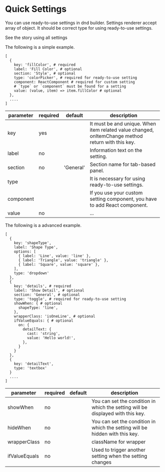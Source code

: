 

<Meta title="Documentation/Settings/Quick Settings" />

# Quick Settings

You can use ready-to-use settings in dnd builder. Settings renderer accept array of object. It should be correct type for using ready-to-use settings.

<LinkTo kind="examples--all-in-one">See the story using all settings</LinkTo>

The following is a simple example.

```shell
[
  {
    key: 'fillColor', # required
    label: 'Fill Color', # optional
    section: 'Style', # optional
    type: 'colorPicker', # required for ready-to-use setting
    component: ReactComponent # required for custom setting
    # `type` or `component` must be found for a setting
    value: (value, item) => item.fillColor # optional
  },
  ....
]
```

| parameter                         | required | default | description                                                                 |
|-----------------------------------|----------|---------|-----------------------------------------------------------------------------|
| key                               |    yes   |         | It must be and unique. When item related value changed, onItemChange method return with this key.|
| label                             |    no    |         | Information text on the setting.                                            |
| section                           |    no    |'General'| Section name for tab-based panel.                                           |
| type                              |          |         | It is necessary for using ready-to-use settings.                            |
| component                         |          |         | If you use your custom setting component, you have to add React component.  |
| value                             |    no    |         | ...                                                                         |

The following is a advanced example.

```shell
[
  {
    key: 'shapeType',
    label: 'Shape Type',
    options: [
      { label: 'Line', value: 'line' },
      { label: 'Triangle', value: 'triangle' },
      { label: 'Square', value: 'square' },
    ],
    type: 'dropdown'
  },
  {
    key: 'details', # required
    label: 'Show Detail', # optional
    section: 'General', # optional
    type: 'toggle', # required for ready-to-use setting
    showWhen: { # optional 
      shapeType: 'line',
    },
    wrapperClass: 'isOneLine', # optional
    ifValueEquals: { # optional
      on: {
        detailText: {
          cast: 'string',
          value: 'Hello world!',
        },
      }
    }
  },
  {
    key: 'detailText',
    type: 'textbox'
  }
  ....
]
```

| parameter                         | required | default | description                                                                 |
|-----------------------------------|----------|---------|-----------------------------------------------------------------------------|
| showWhen                          |    no    |         | You can set the condition in which the setting will be displayed with this key.|
| hideWhen                          |    no    |         | You can set the condition in which the setting will be hidden with this key. |
| wrapperClass                      |    no    |         | className for wrapper                                                        |
| ifValueEquals                     |    no    |         | Used to trigger another setting when the setting changes                     |

